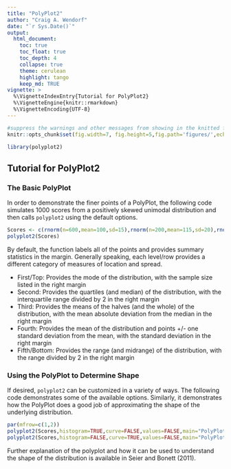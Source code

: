 ```yaml
---
title: "PolyPlot2"
author: "Craig A. Wendorf"
date: "`r Sys.Date()`"
output:
  html_document:
    toc: true
    toc_float: true
    toc_depth: 4
    collapse: true
    theme: cerulean
    highlight: tango
    keep_md: TRUE
vignette: >
  %\VignetteIndexEntry{Tutorial for PolyPlot2}
  %\VignetteEngine{knitr::rmarkdown}
  %\VignetteEncoding{UTF-8}
---
```


```r
#suppress the warnings and other messages from showing in the knitted file.
knitr::opts_chunk$set(fig.width=7, fig.height=5,fig.path='figures/',echo=TRUE,warning=FALSE,message=FALSE)
```

```r
library(polyplot2)
```

## Tutorial for PolyPlot2

### The Basic PolyPlot

In order to demonstrate the finer points of a PolyPlot, the following code simulates 1000 scores from a positively skewed unimodal distribution and then calls `polyplot2` using the default options.

```r
Scores <- c(rnorm(n=600,mean=100,sd=15),rnorm(n=200,mean=115,sd=20),rnorm(n=200,mean=130,sd=25))
polyplot2(Scores)
```

By default, the function labels all of the points and provides summary statistics in the margin. Generally speaking, each level/row provides a different category of measures of location and spread.

- First/Top: Provides the mode of the distribution, with the sample size listed in the right margin
- Second: Provides the quartiles (and median) of the distribution, with the interquartile range divided by 2 in the right margin
- Third: Provides the means of the halves (and the whole) of the distribution, with the mean absolute deviation from the median in the right margin
- Fourth: Provides the mean of the distribution and points +/- one standard deviation from the mean, with the standard deviation in the right margin
- Fifth/Bottom: Provides the range (and midrange) of the distribution, with the range divided by 2 in the right margin

### Using the PolyPlot to Determine Shape

If desired, `polyplot2` can be customized in a variety of ways. The following code demonstrates some of the available options. Similarly, it demonstrates how the PolyPlot does a good job of approximating the shape of the underlying distribution.

```r
par(mfrow=c(1,2))
polyplot2(Scores,histogram=TRUE,curve=FALSE,values=FALSE,main="PolyPlot2 plus Histogram",col="darkblue",bg="darkgoldenrod")
polyplot2(Scores,histogram=FALSE,curve=TRUE,values=FALSE,main="PolyPlot2 plus Density Curve",col="darkblue",bg="darkgoldenrod")
```

Further explanation of the polyplot and how it can be used to understand the shape of the distribution is available in Seier and Bonett (2011).
